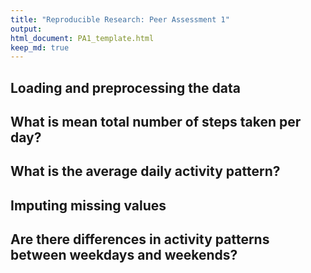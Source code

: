 ```yaml
---
title: "Reproducible Research: Peer Assessment 1"
output: 
html_document: PA1_template.html
keep_md: true
---
```



## Loading and preprocessing the data



## What is mean total number of steps taken per day?



## What is the average daily activity pattern?



## Imputing missing values



## Are there differences in activity patterns between weekdays and weekends?
